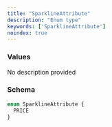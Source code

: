 ```yaml
---
title: "SparklineAttribute"
description: "Enum type"
keywords: ['SparklineAttribute']
noindex: true
---
```


### Values

<ResponseField name="PRICE" type="enum">
  No description provided
</ResponseField>

### Schema


```graphql 
enum SparklineAttribute {
  PRICE
}
```
